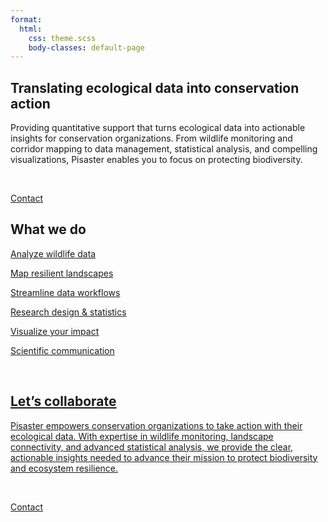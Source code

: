```yaml
---
format:
  html:
    css: theme.scss 
    body-classes: default-page
---
```


:::: full-width
::: full-width-content
# Translating ecological data into conservation action

[Providing quantitative support that turns ecological data into actionable insights for conservation organizations. From wildlife monitoring and corridor mapping to data management, statistical analysis, and compelling visualizations, Pisaster enables you to focus on protecting biodiversity.]{.company-description}

<br>

<a class="card-link" href="mailto:hello@pisaster.com?subject=Website%20inquiry">Contact</a>

:::
::::


:::: {.full-width .bg-light}
::: full-width-content
## What we do

::::::::::::::::::: grid
:::::: {.g-col-12 .g-col-md-4}
::::: {.card-dark .card .h-100}
<a href="services.qmd#analyze-wildlife-data" class="d-block text-decoration-none">

:::: {.card-body .d-flex .justify-content-center .align-items-center}
[Analyze wildlife data]{.p-group-font}

::::
</a>
:::::
::::::

:::::: {.g-col-12 .g-col-md-4}
::::: {.card-dark .card .h-100}
<a href="services.qmd#map-resilient-landscapes" class="d-block text-decoration-none">

:::: {.card-body .d-flex .justify-content-center .align-items-center}
[Map resilient landscapes]{.p-group-font}

::::

</a>
:::::
::::::

:::::: {.g-col-12 .g-col-md-4}
::::: {.card-dark .card .h-100}
<a href="services.qmd#streamline-data-workflows" class="d-block text-decoration-none">

:::: {.card-body .d-flex .justify-content-center .align-items-center}
[Streamline data workflows]{.p-group-font}

::::

</a>
:::::
::::::

:::::: {.g-col-12 .g-col-md-4}
::::: {.card-dark .card .h-100}
<a href="services.qmd#research-design-statistics" class="d-block text-decoration-none">

:::: {.card-body .d-flex .justify-content-center .align-items-center}
[Research design & statistics]{.p-group-font}

::::

</a>
:::::
::::::

:::::: {.g-col-12 .g-col-md-4}
::::: {.card-dark .card .h-100}
<a href="services.qmd#visualize-your-impact" class="d-block text-decoration-none">

:::: {.card-body .d-flex .justify-content-center .align-items-center}
[Visualize your impact]{.p-group-font}
::::

</a>
:::::
::::::



:::::: {.g-col-12 .g-col-md-4}
::::: {.card-dark .card .h-100}
<a href="services.qmd#scientific-communication" class="d-block text-decoration-none">

:::: {.card-body .d-flex .justify-content-center .align-items-center}
[Scientific communication]{.p-group-font}

::::

<!-- </a> -->
:::::
::::::
:::::::::::::::::::

<br>

:::
::::



:::: full-width
::: full-width-content
## Let's collaborate

[Pisaster empowers conservation organizations to take action with their ecological data. With expertise in wildlife monitoring, landscape connectivity, and advanced statistical analysis, we provide the clear, actionable insights needed to advance their mission to protect biodiversity and ecosystem resilience.]{.p-h3-font}

<br>

<!-- [Email us]{.card-link} -->

<a class="card-link" href="mailto:hello@pisaster.com?subject=Website%20inquiry">Contact</a>
:::
::::
